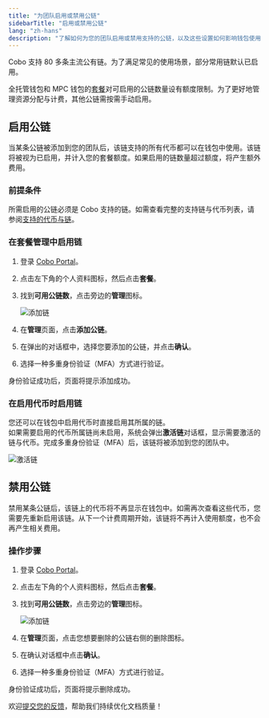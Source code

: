 ```yaml
---
title: "为团队启用或禁用公链"
sidebarTitle: "启用或禁用公链"
lang: "zh-hans"
description: "了解如何为您的团队启用或禁用支持的公链，以及这些设置如何影响钱包使用和套餐额度。"
---
```


Cobo 支持 80 多条主流公有链。为了满足常见的使用场景，部分常用链默认已启用。

全托管钱包和 MPC 钱包的[套餐](/cn/portal/bills-and-payments/introduction)对可启用的公链数量设有额度限制。为了更好地管理资源分配与计费，其他公链需按需手动启用。

## 启用公链

当某条公链被添加到您的团队后，该链支持的所有代币都可以在钱包中使用。该链将被视为已启用，并计入您的套餐额度。如果启用的链数量超过额度，将产生额外费用。

### 前提条件

所需启用的公链必须是 Cobo 支持的链。如需查看完整的支持链与代币列表，请参阅[支持的代币与链](/cn/portal/supported-tokens-and-chains)。

### 在套餐管理中启用链

1. 登录 [Cobo Portal](https://portal.cobo.com/login)。
2. 点击左下角的个人资料图标，然后点击**套餐**。
3. 找到**可用公链数**，点击旁边的**管理**图标。

    <img src="/cn/images/get-started/add-chain.png" className="screenshot_modal" alt="添加链"/>

4. 在**管理**页面，点击**添加公链**。
5. 在弹出的对话框中，选择您要添加的公链，并点击**确认**。
6. 选择一种多重身份验证（MFA）方式进行验证。

身份验证成功后，页面将提示添加成功。

### 在启用代币时启用链

您还可以在钱包中启用代币时直接启用其所属的链。  
如果需要启用的代币所属链尚未启用，系统会弹出**激活链**对话框，显示需要激活的链与代币。完成多重身份验证（MFA）后，该链将被添加到您的团队中。

<img src="/cn/images/enable-chains.png" className="screenshot_modal" alt="激活链" />

## 禁用公链

禁用某条公链后，该链上的代币将不再显示在钱包中。如需再次查看这些代币，您需要先重新启用该链。从下一个计费周期开始，该链将不再计入使用额度，也不会再产生相关费用。

### 操作步骤

1. 登录 [Cobo Portal](https://portal.cobo.com/login)。
2. 点击左下角的个人资料图标，然后点击**套餐**。
3. 找到**可用公链数**，点击旁边的**管理**图标。

    <img src="/cn/images/get-started/add-chain.png" className="screenshot_full_screen" alt="添加链"/>

4. 在**管理**页面，点击您想要删除的公链右侧的删除图标。
5. 在确认对话框中点击**确认**。
6. 选择一种多重身份验证（MFA）方式进行验证。

身份验证成功后，页面将提示删除成功。

<Tip>欢迎[提交您的反馈](https://forms.zohopublic.com/cobo/form/DocumentFeedbackForm/formperma/QvLOhxJv1_JMsJ-1dleZ8Itb_7rzN-LtgvsDdxosoVI?referrername=manuals)，帮助我们持续优化文档质量！</Tip>